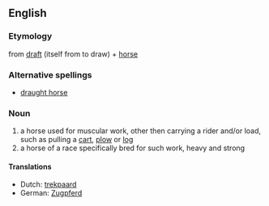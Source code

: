 ==English==
===Etymology===
from [[draft]] (itself from to draw) + [[horse]]

===Alternative spellings===
*[[draught horse]]

===Noun===
{{en-noun|sg=[[draft]] [[horse]]}}

#a horse used for muscular work, other then carrying a rider and/or load, such as pulling a [[cart]], [[plow]] or [[log]]
#a horse of a race specifically bred for such work, heavy and strong

====Translations====
*Dutch: [[trekpaard]] {{n}}
*German: [[Zugpferd]] {{n}}